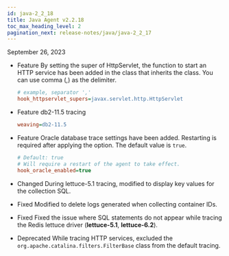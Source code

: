 ```yaml
---
id: java-2_2_18
title: Java Agent v2.2.18
toc_max_heading_level: 2
pagination_next: release-notes/java/java-2_2_17
---
```


September 26, 2023

-   <Status>Feature</Status> By setting the super of HttpServlet, the function to start an HTTP service has been added in the class that inherits the class. You can use comma (,) as the delimiter.

    ```ini title='whatap.conf'
    # example, separator ','
    hook_httpservlet_supers=javax.servlet.http.HttpServlet
    ```

-   <Status>Feature</Status> db2-11.5 tracing

    ```ini title='whatap.conf'
    weaving=db2-11.5
    ```

-   <Status>Feature</Status> Oracle database trace settings have been added. Restarting is required after applying the option. The default value is `true`.

    ```ini title='whatap.conf'
    # Default: true
    # Will require a restart of the agent to take effect.
    hook_oracle_enabled=true
    ```

-   <Status>Changed</Status> During lettuce-5.1 tracing, modified to display key values for the collection SQL.

-   <Status>Fixed</Status> Modified to delete logs generated when collecting container IDs.

-   <Status>Fixed</Status> Fixed the issue where SQL statements do not appear while tracing the Redis lettuce driver (<b>lettuce-5.1</b>, <b>lettuce-6.2</b>).

-   <Status>Deprecated</Status> While tracing HTTP services, excluded the <code>org.apache.catalina.filters.FilterBase</code> class from the default tracing.
